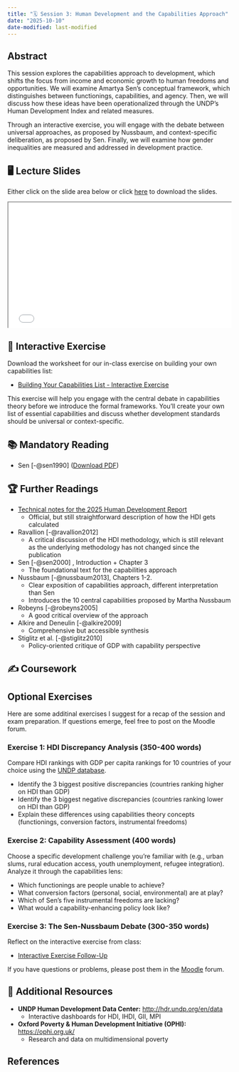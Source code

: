 ```yaml
---
title: "🗓️ Session 3: Human Development and the Capabilities Approach"
date: "2025-10-10"
date-modified: last-modified
---
```


## Abstract

This session explores the capabilities approach to development, which shifts the focus from income and economic growth to human freedoms and opportunities. We will examine Amartya Sen's conceptual framework, which distinguishes between functionings, capabilities, and agency. Then, we will discuss how these ideas have been operationalized through the UNDP's Human Development Index and related measures. 

Through an interactive exercise, you will engage with the debate between universal approaches, as proposed by Nussbaum, and context-specific deliberation, as proposed by Sen. Finally, we will examine how gender inequalities are measured and addressed in development practice.

## 🖥️ Lecture Slides

Either click on the slide area below or click [here](DevEcon25_L03_HumanDevelopment.pdf) to download the slides.

```{=html}
<div class="container" style="position: relative;overflow: hidden;width: 100%;padding-top: 56.25%;">
<iframe src="DevEcon25_L03_HumanDevelopment.pdf" style="position: absolute;top: 0;left: 0;bottom: 0;right: 0;width: 100%;height: 100%;" allowfullscreen loading="lazy"></iframe>
</div>
```

## 🎯 Interactive Exercise

Download the worksheet for our in-class exercise on building your own capabilities list:

- [Building Your Capabilities List - Interactive Exercise](/content/material/session_03_interactive-exercise.html)

This exercise will help you engage with the central debate in capabilities theory before we introduce the formal frameworks. You'll create your own list of essential capabilities and discuss whether development standards should be universal or context-specific.

## 📚 Mandatory Reading

- Sen [-@sen1990] ([Download PDF](https://livelihoods.net.in/wp-content/uploads/2020/05/DEVELOPMENT-AS-CAPABILITY-EXPANSION.pdf))

## 🏆 Further Readings

- [Technical notes for the 2025 Human Development Report](https://hdr.undp.org/sites/default/files/2025_HDR/HDR25_Technical_Notes.pdf)
  - Official, but still straightforward description of how the HDI gets calculated
  
- Ravallion [-@ravallion2012]
  - A critical discussion of the HDI methodology, which is still relevant as the underlying methodology has not changed since the publication

- Sen [-@sen2000] , Introduction + Chapter 3
  - The foundational text for the capabilities approach
  
- Nussbaum [-@nussbaum2013], Chapters 1-2. 
  - Clear exposition of capabilities approach, different interpretation than Sen
  - Introduces the 10 central capabilities proposed by Martha Nussbaum

- Robeyns [-@robeyns2005] 
  - A good critical overview of the approach

- Alkire and Deneulin [-@alkire2009]
  - Comprehensive but accessible synthesis

- Stiglitz et al. [-@stiglitz2010]
  - Policy-oriented critique of GDP with capability perspective


## ✍️ Coursework

::: {.callout-tip collapse="true"}
## Optional Exercises

Here are some additinal exercises I suggest for a recap of the session and exam preparation. If questions emerge, feel free to post on the Moodle forum.

### Exercise 1: HDI Discrepancy Analysis (350-400 words)

Compare HDI rankings with GDP per capita rankings for 10 countries of your choice using the [UNDP database](http://hdr.undp.org/en/data){target="_blank"}. 

- Identify the 3 biggest positive discrepancies (countries ranking higher on HDI than GDP)
- Identify the 3 biggest negative discrepancies (countries ranking lower on HDI than GDP)
- Explain these differences using capabilities theory concepts (functionings, conversion factors, instrumental freedoms)

### Exercise 2: Capability Assessment (400 words)

Choose a specific development challenge you're familiar with (e.g., urban slums, rural education access, youth unemployment, refugee integration). Analyze it through the capabilities lens:

- Which functionings are people unable to achieve?
- What conversion factors (personal, social, environmental) are at play?
- Which of Sen's five instrumental freedoms are lacking?
- What would a capability-enhancing policy look like?

### Exercise 3: The Sen-Nussbaum Debate (300-350 words)

Reflect on the interactive exercise from class:

- [Interactive Exercise Follow-Up](/content/material/session_03_interactive-exercise-followup.html)

:::

If you have questions or problems, please post them in the [Moodle](https://elearning.uni-flensburg.de/moodle/course/view.php?id=16258) forum.

## 🔗 Additional Resources

- **UNDP Human Development Data Center:** [http://hdr.undp.org/en/data](http://hdr.undp.org/en/data){target="_blank"}
  - Interactive dashboards for HDI, IHDI, GII, MPI

- **Oxford Poverty & Human Development Initiative (OPHI):** [https://ophi.org.uk/](https://ophi.org.uk/){target="_blank"}
  - Research and data on multidimensional poverty


## References

::: {#refs}
:::
